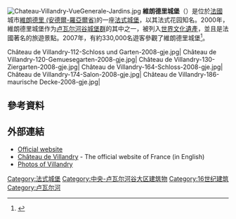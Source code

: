 [[Image:Chateau-Villandry-VueGenerale-Jardins.jpg|thumb]]
'''維朗德里城堡'''（{{lang-fr|Château de Villandry}}）是位於[[法國|法國]]城市[[維朗德里_(安德爾-羅亞爾省)|維朗德里 (安德爾-羅亞爾省)]]的一座[[法式城堡|法式城堡]]，以其法式花园知名。2000年，維朗德里城堡作为[[卢瓦尔河谷城堡群|卢瓦尔河谷城堡群]]的其中之一，被列入[[世界文化遺產|世界文化遺產]]，並且是法國著名的旅遊景點。2007年，有約330,000名遊客參觀了維朗德里城堡<ref>{{citation |last=Garrett |first=Martin |year=2010 |title=The Loire: a Cultural History |publisher=Oxford University Press |isbn=9780199768394 |page=xxii}}</ref>。

<gallery caption="Château de Villandry">
Château de Villandry-112-Schloss und Garten-2008-gje.jpg|
Château de Villandry-120-Gemuesegarten-2008-gje.jpg|
Château de Villandry-130-Ziergarten-2008-gje.jpg|
Château de Villandry-164-Schloss-2008-gje.jpg|
Château de Villandry-174-Salon-2008-gje.jpg|
Château de Villandry-186-maurische Decke-2008-gje.jpg|
</gallery>

==參考資料==
{{Reflist}}
==外部連結==
* [http://www.chateauvillandry.com/ Official website] {{Wayback|url=http://www.chateauvillandry.com/ |date=20100208155406 }}
* [https://web.archive.org/web/20130625024344/http://www.france.fr/en/art-and-culture/chateau-de-villandry Château de Villandry] - The official website of France (in English)
* [http://www.photos-france.net/content/view/16/55/ Photos of Villandry]
{{coord|47|20|26|N|0|30|46|E|region:FR-F_type:landmark|display=title}}
[[Category:法式城堡|Category:法式城堡]]
[[Category:中央-卢瓦尔河谷大区建筑物|Category:中央-卢瓦尔河谷大区建筑物]]
[[Category:16世纪建筑|Category:16世纪建筑]]
[[Category:卢瓦尔河|Category:卢瓦尔河]]